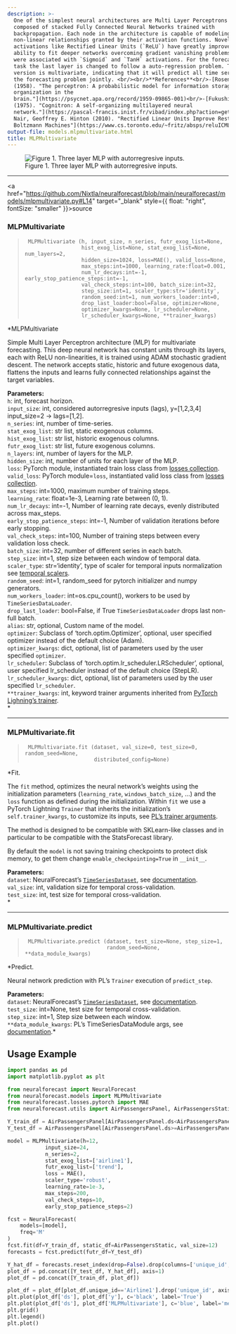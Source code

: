 ```yaml
---
description: >-
  One of the simplest neural architectures are Multi Layer Perceptrons (`MLP`)
  composed of stacked Fully Connected Neural Networks trained with
  backpropagation. Each node in the architecture is capable of modeling
  non-linear relationships granted by their activation functions. Novel
  activations like Rectified Linear Units (`ReLU`) have greatly improved the
  ability to fit deeper networks overcoming gradient vanishing problems that
  were associated with `Sigmoid` and `TanH` activations. For the forecasting
  task the last layer is changed to follow a auto-regression problem. This
  version is multivariate, indicating that it will predict all time series of
  the forecasting problem jointly. <br/><br/>**References**<br/>-[Rosenblatt, F.
  (1958). "The perceptron: A probabilistic model for information storage and
  organization in the
  brain."](https://psycnet.apa.org/record/1959-09865-001)<br/>-[Fukushima, K.
  (1975). "Cognitron: A self-organizing multilayered neural
  network."](https://pascal-francis.inist.fr/vibad/index.php?action=getRecordDetail&idt=PASCAL7750396723)<br/>-[Vinod
  Nair, Geoffrey E. Hinton (2010). "Rectified Linear Units Improve Restricted
  Boltzmann Machines"](https://www.cs.toronto.edu/~fritz/absps/reluICML.pdf)<br/>
output-file: models.mlpmultivariate.html
title: MLPMultivariate
---
```



<figure>
<img src="imgs_models/mlp.png"
alt="Figure 1. Three layer MLP with autorregresive inputs." />
<figcaption aria-hidden="true">Figure 1. Three layer MLP with
autorregresive inputs.</figcaption>
</figure>

------------------------------------------------------------------------

<a
href="https://github.com/Nixtla/neuralforecast/blob/main/neuralforecast/models/mlpmultivariate.py#L14"
target="_blank" style={{ float: "right", fontSize: "smaller" }}>source</a>

### MLPMultivariate

> ``` text
>  MLPMultivariate (h, input_size, n_series, futr_exog_list=None,
>                   hist_exog_list=None, stat_exog_list=None, num_layers=2,
>                   hidden_size=1024, loss=MAE(), valid_loss=None,
>                   max_steps:int=1000, learning_rate:float=0.001,
>                   num_lr_decays:int=-1, early_stop_patience_steps:int=-1,
>                   val_check_steps:int=100, batch_size:int=32,
>                   step_size:int=1, scaler_type:str='identity',
>                   random_seed:int=1, num_workers_loader:int=0,
>                   drop_last_loader:bool=False, optimizer=None,
>                   optimizer_kwargs=None, lr_scheduler=None,
>                   lr_scheduler_kwargs=None, **trainer_kwargs)
> ```

\*MLPMultivariate

Simple Multi Layer Perceptron architecture (MLP) for multivariate
forecasting. This deep neural network has constant units through its
layers, each with ReLU non-linearities, it is trained using ADAM
stochastic gradient descent. The network accepts static, historic and
future exogenous data, flattens the inputs and learns fully connected
relationships against the target variables.

**Parameters:**<br/> `h`: int, forecast horizon.<br/> `input_size`: int,
considered autorregresive inputs (lags), y=\[1,2,3,4\] input_size=2 -\>
lags=\[1,2\].<br/> `n_series`: int, number of time-series.<br/>
`stat_exog_list`: str list, static exogenous columns.<br/>
`hist_exog_list`: str list, historic exogenous columns.<br/>
`futr_exog_list`: str list, future exogenous columns.<br/> `n_layers`:
int, number of layers for the MLP.<br/> `hidden_size`: int, number of
units for each layer of the MLP.<br/> `loss`: PyTorch module,
instantiated train loss class from [losses
collection](https://nixtla.github.io/neuralforecast/losses.pytorch.html).<br/>
`valid_loss`: PyTorch module=`loss`, instantiated valid loss class from
[losses
collection](https://nixtla.github.io/neuralforecast/losses.pytorch.html).<br/>
`max_steps`: int=1000, maximum number of training steps.<br/>
`learning_rate`: float=1e-3, Learning rate between (0, 1).<br/>
`num_lr_decays`: int=-1, Number of learning rate decays, evenly
distributed across max_steps.<br/> `early_stop_patience_steps`: int=-1,
Number of validation iterations before early stopping.<br/>
`val_check_steps`: int=100, Number of training steps between every
validation loss check.<br/> `batch_size`: int=32, number of different
series in each batch.<br/> `step_size`: int=1, step size between each
window of temporal data.<br/> `scaler_type`: str=‘identity’, type of
scaler for temporal inputs normalization see [temporal
scalers](https://nixtla.github.io/neuralforecast/common.scalers.html).<br/>
`random_seed`: int=1, random_seed for pytorch initializer and numpy
generators.<br/> `num_workers_loader`: int=os.cpu_count(), workers to be
used by `TimeSeriesDataLoader`.<br/> `drop_last_loader`: bool=False, if
True `TimeSeriesDataLoader` drops last non-full batch.<br/> `alias`: str,
optional, Custom name of the model.<br/> `optimizer`: Subclass of
‘torch.optim.Optimizer’, optional, user specified optimizer instead of
the default choice (Adam).<br/> `optimizer_kwargs`: dict, optional, list
of parameters used by the user specified `optimizer`.<br/>
`lr_scheduler`: Subclass of ‘torch.optim.lr_scheduler.LRScheduler’,
optional, user specified lr_scheduler instead of the default choice
(StepLR).<br/> `lr_scheduler_kwargs`: dict, optional, list of parameters
used by the user specified `lr_scheduler`.<br/> `**trainer_kwargs`: int,
keyword trainer arguments inherited from [PyTorch Lighning’s
trainer](https://pytorch-lightning.readthedocs.io/en/stable/api/pytorch_lightning.trainer.trainer.Trainer.html?highlight=trainer).<br/>\*

------------------------------------------------------------------------

### MLPMultivariate.fit

> ``` text
>  MLPMultivariate.fit (dataset, val_size=0, test_size=0, random_seed=None,
>                       distributed_config=None)
> ```

\*Fit.

The `fit` method, optimizes the neural network’s weights using the
initialization parameters (`learning_rate`, `windows_batch_size`, …) and
the `loss` function as defined during the initialization. Within `fit`
we use a PyTorch Lightning `Trainer` that inherits the initialization’s
`self.trainer_kwargs`, to customize its inputs, see [PL’s trainer
arguments](https://pytorch-lightning.readthedocs.io/en/stable/api/pytorch_lightning.trainer.trainer.Trainer.html?highlight=trainer).

The method is designed to be compatible with SKLearn-like classes and in
particular to be compatible with the StatsForecast library.

By default the `model` is not saving training checkpoints to protect
disk memory, to get them change `enable_checkpointing=True` in
`__init__`.

**Parameters:**<br/> `dataset`: NeuralForecast’s
[`TimeSeriesDataset`](https://nixtlaverse.nixtla.io/neuralforecast/tsdataset.html#timeseriesdataset),
see
[documentation](https://nixtla.github.io/neuralforecast/tsdataset.html).<br/>
`val_size`: int, validation size for temporal cross-validation.<br/>
`test_size`: int, test size for temporal cross-validation.<br/>\*

------------------------------------------------------------------------

### MLPMultivariate.predict

> ``` text
>  MLPMultivariate.predict (dataset, test_size=None, step_size=1,
>                           random_seed=None, **data_module_kwargs)
> ```

\*Predict.

Neural network prediction with PL’s `Trainer` execution of
`predict_step`.

**Parameters:**<br/> `dataset`: NeuralForecast’s
[`TimeSeriesDataset`](https://nixtlaverse.nixtla.io/neuralforecast/tsdataset.html#timeseriesdataset),
see
[documentation](https://nixtla.github.io/neuralforecast/tsdataset.html).<br/>
`test_size`: int=None, test size for temporal cross-validation.<br/>
`step_size`: int=1, Step size between each window.<br/>
`**data_module_kwargs`: PL’s TimeSeriesDataModule args, see
[documentation](https://pytorch-lightning.readthedocs.io/en/1.6.1/extensions/datamodules.html#using-a-datamodule).\*

## Usage Example

```python
import pandas as pd
import matplotlib.pyplot as plt

from neuralforecast import NeuralForecast
from neuralforecast.models import MLPMultivariate
from neuralforecast.losses.pytorch import MAE
from neuralforecast.utils import AirPassengersPanel, AirPassengersStatic

Y_train_df = AirPassengersPanel[AirPassengersPanel.ds<AirPassengersPanel['ds'].values[-12]] # 132 train
Y_test_df = AirPassengersPanel[AirPassengersPanel.ds>=AirPassengersPanel['ds'].values[-12]].reset_index(drop=True) # 12 test

model = MLPMultivariate(h=12, 
            input_size=24,
            n_series=2,
            stat_exog_list=['airline1'],
            futr_exog_list=['trend'],            
            loss = MAE(),
            scaler_type='robust',
            learning_rate=1e-3,
            max_steps=200,
            val_check_steps=10,
            early_stop_patience_steps=2)

fcst = NeuralForecast(
    models=[model],
    freq='M'
)
fcst.fit(df=Y_train_df, static_df=AirPassengersStatic, val_size=12)
forecasts = fcst.predict(futr_df=Y_test_df)

Y_hat_df = forecasts.reset_index(drop=False).drop(columns=['unique_id','ds'])
plot_df = pd.concat([Y_test_df, Y_hat_df], axis=1)
plot_df = pd.concat([Y_train_df, plot_df])

plot_df = plot_df[plot_df.unique_id=='Airline1'].drop('unique_id', axis=1)
plt.plot(plot_df['ds'], plot_df['y'], c='black', label='True')
plt.plot(plot_df['ds'], plot_df['MLPMultivariate'], c='blue', label='median')
plt.grid()
plt.legend()
plt.plot()
```

